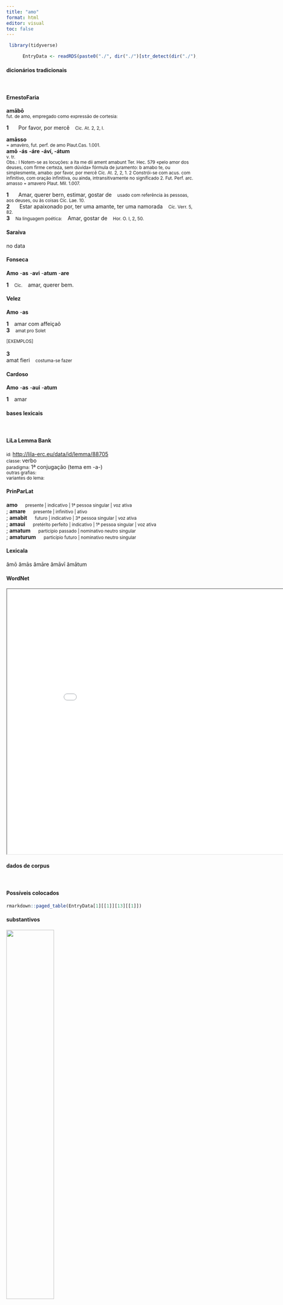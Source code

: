 ```yaml
---
title: "amo"
format: html
editor: visual
toc: false
---
```



```r
 library(tidyverse) 

      EntryData <- readRDS(paste0("./", dir("./")[str_detect(dir("./"), "_xx97-109-111xx_.rds")]))

```


#### dicionários tradicionais

&emsp;




::: panel-tabset

#### ErnestoFaria

<b>amābō</b> <br> <small>fut. de amo, empregado como expressão de cortesia:</small> <br> <small></small>   <p> <b>1</b> &ensp; <small></small> &ensp; Por favor, por mercê &ensp; <small>Cic. At. 2, 2, I.</small> </p> 
 <b>amāsso</b> <br> <small>= amavèro, fut. perf. de amo Plaut.Cas. 1.001.</small> <br> <small></small> 
 <b>amō</b> <b>-ás</b> <b>-áre</b> <b>-áví, -átum</b> <br> <small>v. tr.</small> <br> <small>Obs.: I Notem-se as locuções: a ita me dii ament amabunt Ter. Hec. 579 «pelo amor dos deuses, com firme certeza, sem dúvida» fórmula de juramento: b amabo te, ou simplesmente, amabo: por favor, por mercê Cíc. At. 2, 2, 1. 2 Constrói-se com acus. com infinitivo, com oração infinitiva, ou ainda, intransitivamente no significado 2. Fut. Perf. arc. amasso = amavero Plaut. Mil. 1.007.</small>   <p> <b>1</b> &ensp; <small></small> &ensp; Amar, querer bern, estimar, gostar de &ensp; <small>usado com referência às pessoas, aos deuses, ou às coisas Cíc. Lae. 10.</small> <br> <b>2</b> &ensp; <small></small> &ensp; Estar apaixonado por, ter uma amante, ter uma namorada &ensp; <small>Cíc. Verr. 5, 82.</small> <br> <b>3</b> &ensp; <small>Na linguagem poética:</small> &ensp; Amar, gostar de &ensp; <small>Hor. O. I, 2, 50.</small> </p>




#### Saraiva

no data




#### Fonseca

<b>Amo</b> -<b>as</b> -<b>avi</b> -<b>atum</b> -<b>are</b>   <p> <b>1</b> &ensp; <small>Cic.</small> &ensp; amar, querer bem. </p>




#### Velez

<b>Amo</b> -<b>as</b>   <p> <b>1</b> &ensp; amar com affeiçaõ <br> <b>3</b> &ensp; <small>amat pro Solet</small> </p>   <p><small>[EXEMPLOS]</small><br> <br><b>3</b><br>amat fieri &ensp; <small>costuma-se fazer</small> </p>




#### Cardoso

<b>Amo</b> -<b>as</b> -<b>aui</b> -<b>atum</b>   <p> <b>1</b> &ensp; amar </p>


:::



#### bases lexicais

&emsp;






::: panel-tabset

#### LiLa Lemma Bank

<small> id: </small> <a href=' http://lila-erc.eu/data/id/lemma/88705 ' target="_blank"> http://lila-erc.eu/data/id/lemma/88705 </a> <br>
<small> classe: </small> verbo    <br>
<small> paradigma: </small> 1ª conjugação (tema em -a-) <br>
<small> outras grafias: </small>  <br>
<small> variantes do lema: </small>  <br>





#### PrinParLat

<b> amo </b>&emsp;<small> presente | indicativo | 1ª pessoa singular | voz ativa </small><br>
; <b> amare </b>&emsp;<small> presente | infinitivo | ativo </small><br>
; <b> amabit </b>&emsp;<small> futuro | indicativo | 3ª pessoa singular | voz ativa </small><br>
; <b> amaui </b>&emsp;<small> pretérito perfeito | indicativo | 1ª pessoa singular | voz ativa </small><br>
; <b> amatum </b>&emsp;<small> particípio passado | nominativo neutro singular </small><br>
; <b> amaturum </b>&emsp;<small> particípio futuro | nominativo neutro singular </small><br>





#### Lexicala

ămō 
 ămās 
 ămāre 
 ămāvī 
 ămātum




#### WordNet

<iframe width='900' height='700' src='Media/Tree__xx97-109-111xx__sem_type_lexemes_pt.html'>

</iframe>


:::



#### dados de corpus

&emsp;




::: panel-tabset

#### Possíveis colocados

```r

rmarkdown::paged_table(EntryData[1][[1]][13][[1]])

```


#### substantivos

![](./Media/wordcloud__xx97-109-111xx__BY_collocate_scoreSUBST.webp){width=50% fig-alt='This chart plots collocate by scoreSUBST, for the headword amo here are all the values plotted: collocate: ualde; scoreSUBST: 0. collocate: tantum; scoreSUBST: 0. collocate: nos; scoreSUBST: 0. collocate: ego; scoreSUBST: 0. collocate: tu; scoreSUBST: 0. collocate: ipse; scoreSUBST: 0. collocate: et; scoreSUBST: 0'}




#### adjetivos

![](./Media/wordcloud__xx97-109-111xx__BY_collocate_scoreADJ.webp){width=50% fig-alt='This chart plots collocate by scoreADJ, for the headword amo here are all the values plotted: collocate: ualde; scoreADJ: 0. collocate: tantum; scoreADJ: 0. collocate: nos; scoreADJ: 0. collocate: ego; scoreADJ: 0. collocate: tu; scoreADJ: 0. collocate: ipse; scoreADJ: 0. collocate: et; scoreADJ: 0'}




#### verbos

![](./Media/wordcloud__xx97-109-111xx__BY_collocate_scoreVERBO.webp){width=50% fig-alt='This chart plots collocate by scoreVERBO, for the headword amo here are all the values plotted: collocate: ualde; scoreVERBO: 0. collocate: tantum; scoreVERBO: 0. collocate: nos; scoreVERBO: 0. collocate: ego; scoreVERBO: 0. collocate: tu; scoreVERBO: 0. collocate: ipse; scoreVERBO: 0. collocate: et; scoreVERBO: 0'}




#### advérbios

![](./Media/wordcloud__xx97-109-111xx__BY_collocate_scoreADV.webp){width=50% fig-alt='This chart plots collocate by scoreADV, for the headword amo here are all the values plotted: collocate: ualde; scoreADV: 2. collocate: tantum; scoreADV: 2. collocate: nos; scoreADV: 0. collocate: ego; scoreADV: 0. collocate: tu; scoreADV: 0. collocate: ipse; scoreADV: 0. collocate: et; scoreADV: 0'}




#### preposições e conjunções

![](./Media/wordcloud__xx97-109-111xx__BY_collocate_scoreFUNC.webp){width=50% fig-alt='This chart plots collocate by scoreFUNC, for the headword amo here are all the values plotted: collocate: ualde; scoreFUNC: 0. collocate: tantum; scoreFUNC: 0. collocate: nos; scoreFUNC: 0. collocate: ego; scoreFUNC: 0. collocate: tu; scoreFUNC: 0. collocate: ipse; scoreFUNC: 0. collocate: et; scoreFUNC: 0'}


:::



::: panel-tabset

#### ExemplosTraduzidos

<p> multum te <b>amamus</b> <br> <small> Cic.Att.1.1.5 <br> Te estimo muito. <small> [JDD] </small> </small> </p>
; <p> hunc tu non <b>ames</b> <br> <small> Cic.Att.4.19.2 <br> Tu não amarias este homem? <small> [JDD] </small> </small> </p>
; <p> perfer si me <b>amas</b> <br> <small> Cic.Att.5.21.7 <br> Tolera, se me estimas. <small> [JDD] </small> </small> </p>
; <p> saluti si me <b>amas</b> consule <br> <small> Cic.Att.2.19.1 <br> Olha por tua salvação, se me estimas.” <small> [JDD] </small> </small> </p>
; <p> Pompeius <b>amat</b> nos carosque habet <br> <small> Cic.Att.2.20.1 <br> Pompeu me estima e me tem como querido. <small> [JDD, de outra edição] </small> </small> </p>
; <p> cura <b>amabo</b> te Ciceronem nostrum <br> <small> Cic.Att.2.2.1 <br> Cuida, por favor, do nosso Cícero. <small> [JDD] </small> </small> </p>
; <p> <b>amamur</b> a fratre et a filia <br> <small> Cic.Att.4.2.7 <br> Somos amados por meu irmão e por minha filha. <small> [JDD] </small> </small> </p>
; <p> ex ea die si me <b>amas</b> παράπηγμα ἐνιαύσιον commoveto <br> <small> Cic.Att.5.14.1 <br> A partir desse dia, se gostas de mim, move o teu calendário. <small> [JDD, de outra edição] </small> </small> </p>
; <p> ego autem ne irasci possum quidem iis quos valde <b>amo</b> <br> <small> Cic.Att.2.19.1 <br> Eu, por minha vez, não consigo nem sequer irritar-me com os que realmente estimo. <small> [JDD, de outra edição] </small> </small> </p>
; <p> ab his ergo inuiti homines recedunt et mercedem miseriarum <b>amant</b> ipsas execrantur <br> <small> Sen.Ep.22.9 <br> Destas coisas os homens se retiram contra a vontade e amam a recompensa das misérias, elas próprias são execradas. <small> [JDD] </small> </small> </p>
; <p> tantum te oro ut quoniam me ipsum semper <b>amasti</b> ut eodem amore sis <br> <small> Cic.Att.3.5 <br> Te peço somente que, já que sempre me estimaste, que continues com a mesma estima. <small> [JDD] </small> </small> </p>





#### Frequência por autor

![](./Media/barchart__xx97-109-111xx__lemma_BY_author_Frequencies.webp){width=50% fig-alt='This charts plots the frequency of lemma by author_Frequencies. The Ovidius subcorpus registers the highest normalized frequency, with the value of 10.3 and an absolute frequency of 6. The Horatius subcorpus follows, with a normalized frequency of 8.88 and an absolute frequency of 10. the subcorpus with the least normalized frequency is Caesar with the normalized value of 0 and an absolute freqeuncy of 0. here are all the values: subcorpus: Caesar ; normalized frequency: 0 ; absolute frequency: 0. subcorpus: Cicero ; normalized frequency: 86 ; absolute frequency: 5.35745433704617. subcorpus: Horatius ; normalized frequency: 10 ; absolute frequency: 8.88020602077968. subcorpus: Ovidius ; normalized frequency: 6 ; absolute frequency: 10.2951269732327. subcorpus: Phaedrus ; normalized frequency: 3 ; absolute frequency: 4.5544253833308. subcorpus: Sallustius ; normalized frequency: 1 ; absolute frequency: 0.927557740469344. subcorpus: Seneca ; normalized frequency: 19 ; absolute frequency: 3.54603310875124. subcorpus: Suetonius ; normalized frequency: 0 ; absolute frequency: 0. subcorpus: Tacitus ; normalized frequency: 1 ; absolute frequency: 3.43288705801579. subcorpus: Vergilius ; normalized frequency: 0 ; absolute frequency: 0. subcorpus: Hieronymus ; normalized frequency: 0 ; absolute frequency: 0'}




#### Frequência por gênero

![](./Media/barchart__xx97-109-111xx__lemma_BY_genre_Frequencies.webp){width=50% fig-alt='This charts plots the frequency of lemma by genre_Frequencies. The Prosa.epistolográfica subcorpus registers the highest normalized frequency, with the value of 16.16 and an absolute frequency of 61. The Prosa.epistolográfica subcorpus follows, with a normalized frequency of 16.16 and an absolute frequency of 61. the subcorpus with the least normalized frequency is Poesia.trágica with the normalized value of 0 and an absolute freqeuncy of 0. here are all the values: subcorpus: Prosa.histórica ; normalized frequency: 2 ; absolute frequency: 0.486866768908688. subcorpus: Prosa.filosófica ; normalized frequency: 33 ; absolute frequency: 5.43648374820843. subcorpus: Prosa.oratória ; normalized frequency: 11 ; absolute frequency: 1.05613856537978. subcorpus: Prosa.epistolográfica ; normalized frequency: 61 ; absolute frequency: 16.163650335197. subcorpus: Poesia.lírica ; normalized frequency: 11 ; absolute frequency: 9.25380667956591. subcorpus: Poesia.didática ; normalized frequency: 8 ; absolute frequency: 6.78598693697515. subcorpus: Poesia.trágica ; normalized frequency: 0 ; absolute frequency: 0. subcorpus: Poesia.épica ; normalized frequency: 0 ; absolute frequency: 0. subcorpus: Prosa.ficcional ; normalized frequency: 0 ; absolute frequency: 0'}




#### Frequência por século

![](./Media/barchart__xx97-109-111xx__lemma_BY_period_Frequencies.webp){width=50% fig-alt='This charts plots the frequency of lemma by period_Frequencies. The I.a.C. subcorpus registers the highest normalized frequency, with the value of 4.56 and an absolute frequency of 98. The I.a.C. subcorpus follows, with a normalized frequency of 4.56 and an absolute frequency of 98. the subcorpus with the least normalized frequency is IV.d.C. with the normalized value of 0 and an absolute freqeuncy of 0. here are all the values: subcorpus: I.a.C. ; normalized frequency: 98 ; absolute frequency: 4.5613218524552. subcorpus: I.d.C. ; normalized frequency: 27 ; absolute frequency: 4.13033501606241. subcorpus: II.d.C. ; normalized frequency: 1 ; absolute frequency: 2.61780104712042. subcorpus: IV.d.C. ; normalized frequency: 0 ; absolute frequency: 0'}


:::

